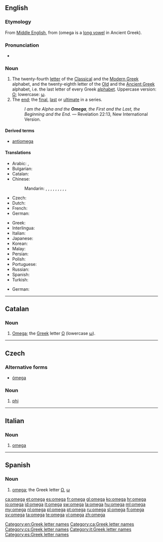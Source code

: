 {{also|Omega|oméga|ómega}}
==English==
{{letter disp2| psi| [[image:Greek_uc_omega.png|36px]] [[image:Greek_lc_omega.png|27px]] | | ὦ μέγα | Ω | ω }}

===Etymology===
From [[Middle English]], from {{etyl|grc}} {{term|ὦ|lang=grc}} {{term|μέγα|tr=mega||large|lang=grc}} (omega is a [[long vowel]] in Ancient Greek).

===Pronunciation===
* {{IPA|/ˈəʊmɛɡə/}}

===Noun===
{{en-noun|pl2=omegala}}

# The twenty-fourth [[letter]] of the [[Classical Greek|Classical]] and the [[Greek|Modern Greek]] alphabet, and the twenty-eighth letter of the [[Old Greek|Old]] and the [[Ancient Greek]] alphabet, i.e. the last letter of every Greek [[alphabet]]. Uppercase version: [[Ω]]; lowercase: [[ω]].
# The [[end]]; the [[final]], [[last]] or [[ultimate]] in a series.
#: ''I am the Alpha and the '''Omega''', the First and the Last, the Beginning and the End.'' — Revelation 22:13, New International Version.

====Derived terms====
* [[antiomega]]

====Translations====
{{trans-top|letter of the Greek alphabet}}
* Arabic: {{t-|ar|أوميغا|f|tr='umiighaa, 'omega|sc=Arab}}, {{t-|ar|أوميجا|f|tr='umiigaa, 'omega|sc=Arab}}
* Bulgarian: {{t-|bg|омега|f|tr=oméga|sc=Cyrl}}
* Catalan: {{t+|ca|omega|f}}
* Chinese:
*: Mandarin: {{t|cmn|歐米伽|sc=Hani}}, {{t|cmn|欧米伽|tr=ōumǐgā|sc=Hani}}, {{t|cmn|奧米伽|sc=Hani}}, {{t|cmn|奥米伽|tr=àomǐgā|sc=Hani}}, {{t|cmn|歐米茄|sc=Hani}}, {{t|cmn|欧米茄|tr=ōumǐjiā|sc=Hani}}, {{t|cmn|俄梅戛|tr=éméijiá|sc=Hani}}, {{t|cmn|俄梅格|tr=éméigé|sc=Hani}}, {{t|cmn|亞米茄|sc=Hani}}, {{t|cmn|亚米茄|tr=yàmǐjiā|sc=Hani}}
* Czech: {{t-|cs|omega|f}}
* Dutch: {{t+|nl|omega|f}}
* French: {{t+|fr|oméga|m}}
* German: {{t+|de|Omega|n}}
{{trans-mid}}
* Greek: {{t+|el|ωμέγα|n|tr=oméga}}
* Interlingua: {{t-|ia|omega}}
* Italian: {{t+|it|omega}}
* Japanese: {{t-|ja|オメガ|tr=omega|sc=Jpan}}
* Korean: {{t+|ko|오메가|tr=omega|sc=Kore}}
* Malay: {{t|ms|omega}}
* Persian: {{t+|fa|امگا|tr=omegâ|sc=fa-Arab}}
* Polish: {{t+|pl|omega|f}}
* Portuguese: {{t+|pt|ómega|m}}
* Russian: {{t+|ru|омега|f|tr=oméga|sc=Cyrl}}
* Spanish: {{t+|es|omega|f}}
* Turkish: {{t-|tr|omega}}
{{trans-bottom}}

{{trans-top|the end; death}}
* German: {{t+|de|O|n}}
{{trans-mid}}
{{trans-bottom}}

[[Category:en:Greek letter names]]

----

==Catalan==

===Noun===
{{ca-noun|f|omegues}}

# [[#English|Omega]]; the [[Appendix:Greek script|Greek]] letter [[Ω]] (lowercase [[ω]]).

[[Category:ca:Greek letter names]]

----

==Czech==

===Alternative forms===
* [[ómega]]

===Noun===
{{cs-noun|g=n}}

# [[phi]] {{gloss|Greek letter}}

[[Category:cs:Greek letter names]]

----

==Italian==

===Noun===
{{head|it|noun}} {{m|f|inv}}

# [[#English|omega]] {{gloss|letter; scientific symbol}}

[[Category:it:Greek letter names]]

----

==Spanish==

===Noun===
{{es-noun|f}}

# [[#English|omega]]; the Greek letter [[Ω]], [[ω]]

[[Category:es:Greek letter names]]

[[ca:omega]]
[[et:omega]]
[[es:omega]]
[[fr:omega]]
[[gl:omega]]
[[ko:omega]]
[[hr:omega]]
[[io:omega]]
[[id:omega]]
[[it:omega]]
[[sw:omega]]
[[la:omega]]
[[hu:omega]]
[[ml:omega]]
[[my:omega]]
[[nl:omega]]
[[pl:omega]]
[[pt:omega]]
[[ru:omega]]
[[sl:omega]]
[[fi:omega]]
[[sv:omega]]
[[ta:omega]]
[[te:omega]]
[[vi:omega]]
[[zh:omega]]
